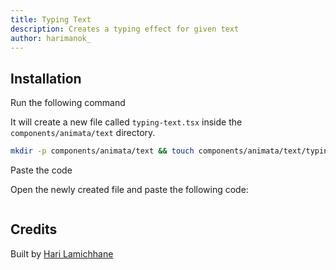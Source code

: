 ```yaml
---
title: Typing Text
description: Creates a typing effect for given text
author: harimanok_
---
```


<ComponentPreview name="text-typing-text--docs" />

## Installation

<Steps>
<Step>Run the following command</Step>

It will create a new file called `typing-text.tsx` inside the `components/animata/text` directory.

```bash
mkdir -p components/animata/text && touch components/animata/text/typing-text.tsx
```

<Step>Paste the code</Step>

Open the newly created file and paste the following code:

```jsx file=<rootDir>/animata/text/typing-text.tsx

```

</Steps>

## Credits

Built by [Hari Lamichhane](https://github.com/hari)
